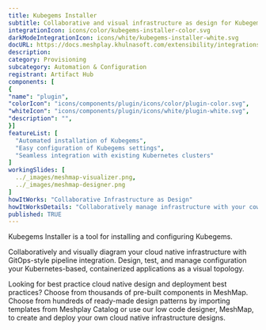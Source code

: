 ```yaml
---
title: Kubegems Installer
subtitle: Collaborative and visual infrastructure as design for Kubegems Installer
integrationIcon: icons/color/kubegems-installer-color.svg
darkModeIntegrationIcon: icons/white/kubegems-installer-white.svg
docURL: https://docs.meshplay.khulnasoft.com/extensibility/integrations/kubegems-installer
description: 
category: Provisioning
subcategory: Automation & Configuration
registrant: Artifact Hub
components: [
{
"name": "plugin",
"colorIcon": "icons/components/plugin/icons/color/plugin-color.svg",
"whiteIcon": "icons/components/plugin/icons/white/plugin-white.svg",
"description": "",
}]
featureList: [
  "Automated installation of Kubegems",
  "Easy configuration of Kubegems settings",
  "Seamless integration with existing Kubernetes clusters"
]
workingSlides: [
  ../_images/meshmap-visualizer.png,
  ../_images/meshmap-designer.png
]
howItWorks: "Collaborative Infrastructure as Design"
howItWorksDetails: "Collaboratively manage infrastructure with your coworkers synchronously sharing the same designs."
published: TRUE
---
```

<p>
Kubegems Installer is a tool for installing and configuring Kubegems.
</p>
<p>
    Collaboratively and visually diagram your cloud native infrastructure with GitOps-style pipeline integration. Design, test, and manage configuration your Kubernetes-based, containerized applications as a visual topology.
</p>
<p>
    Looking for best practice cloud native design and deployment best practices? Choose from thousands of pre-built components in MeshMap. Choose from hundreds of ready-made design patterns by importing templates from Meshplay Catalog or use our low code designer, MeshMap, to create and deploy your own cloud native infrastructure designs.
</p>
